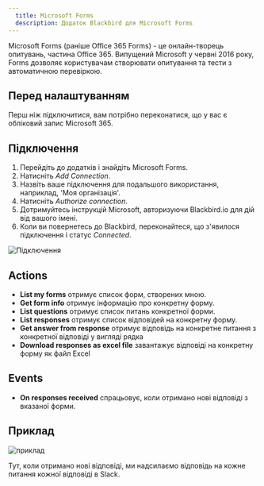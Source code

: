 ```yaml
---
  title: Microsoft Forms
  description: Додаток Blackbird для Microsoft Forms
---
```


<LinkCard title="Переглянути на Github" target="_blank" href="https://github.com/bb-io/MicrosoftForms" icon="github" />

Microsoft Forms (раніше Office 365 Forms) - це онлайн-творець опитувань, частина Office 365. Випущений Microsoft у червні 2016 року, Forms дозволяє користувачам створювати опитування та тести з автоматичною перевіркою.

## Перед налаштуванням

Перш ніж підключитися, вам потрібно переконатися, що у вас є обліковий запис Microsoft 365.

## Підключення

1. Перейдіть до додатків і знайдіть Microsoft Forms.
2. Натисніть _Add Connection_.
3. Назвіть ваше підключення для подальшого використання, наприклад, 'Моя організація'.
4. Натисніть _Authorize connection_.
5. Дотримуйтесь інструкцій Microsoft, авторизуючи Blackbird.io для дій від вашого імені.
6. Коли ви повернетесь до Blackbird, переконайтеся, що з'явилося підключення і статус _Connected_.

![Підключення](https://raw.githubusercontent.com/bb-io/MicrosoftForms/main/image/README/connecting.png)

## Actions

- **List my forms** отримує список форм, створених мною.
- **Get form info** отримує інформацію про конкретну форму.
- **List questions** отримує список питань конкретної форми.
- **List responses** отримує список відповідей на конкретну форму.
- **Get answer from response** отримує відповідь на конкретне питання з конкретної відповіді у вигляді рядка
- **Download responses as excel file** завантажує відповіді на конкретну форму як файл Excel

## Events

- **On responses received** спрацьовує, коли отримано нові відповіді з вказаної форми.

## Приклад

![приклад](https://raw.githubusercontent.com/bb-io/MicrosoftForms/main/image/README/example.png)

Тут, коли отримано нові відповіді, ми надсилаємо відповідь на кожне питання кожної відповіді в Slack.